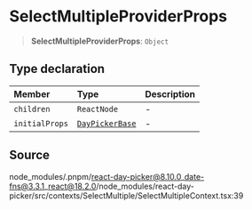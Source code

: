 # SelectMultipleProviderProps

<a id="undefined" name="undefined"></a>

> **SelectMultipleProviderProps**: `Object`

## Type declaration

| Member | Type | Description |
| :------ | :------ | :------ |
| `children` | `ReactNode` | - |
| `initialProps` | [`DayPickerBase`](/docs/api/main/interfaces/DayPickerBase.md) | - |

## Source

node\_modules/.pnpm/react-day-picker@8.10.0\_date-fns@3.3.1\_react@18.2.0/node\_modules/react-day-picker/src/contexts/SelectMultiple/SelectMultipleContext.tsx:39
